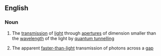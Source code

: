 ==English==

===Noun===
{{en-noun|head=[[photon]] [[tunnelling]]|-}}

# {{context|physics|lang=en}} The [[transmission]] of [[light]] through [[aperture]]s of dimension smaller than the [[wavelength]] of the light by [[quantum tunnelling]]
# {{context|physics|lang=en}} The apparent [[faster-than-light]] transmission of photons across a [[gap]]